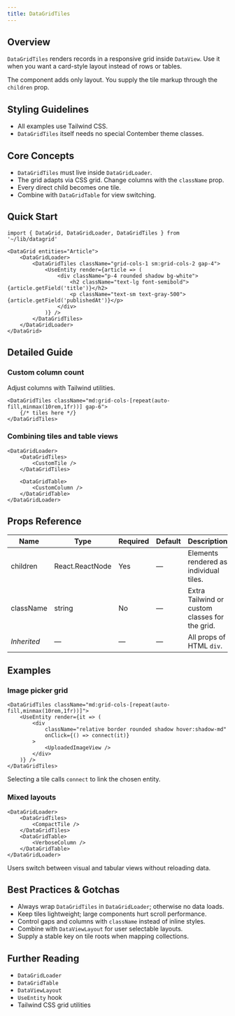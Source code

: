```yaml
---
title: DataGridTiles
---
```


<!-- Edited by human: false -->
<!-- Examples count: 5 -->
<!-- Source examples: 1 -->
<!-- Playground examples: 2 -->
<!-- External examples: 2 -->
<!-- Import examples: 4 -->

## Overview
`DataGridTiles` renders records in a responsive grid inside `DataView`.
Use it when you want a card-style layout instead of rows or tables.

The component adds only layout.
You supply the tile markup through the `children` prop.

## Styling Guidelines
* All examples use Tailwind CSS.
* `DataGridTiles` itself needs no special Contember theme classes.

## Core Concepts
* `DataGridTiles` must live inside `DataGridLoader`.
* The grid adapts via CSS grid. Change columns with the `className` prop.
* Every direct child becomes one tile.
* Combine with `DataGridTable` for view switching.

## Quick Start
```tsx
import { DataGrid, DataGridLoader, DataGridTiles } from '~/lib/datagrid'

<DataGrid entities="Article">
	<DataGridLoader>
		<DataGridTiles className="grid-cols-1 sm:grid-cols-2 gap-4">
			<UseEntity render={article => (
				<div className="p-4 rounded shadow bg-white">
					<h2 className="text-lg font-semibold">{article.getField('title')}</h2>
					<p className="text-sm text-gray-500">{article.getField('publishedAt')}</p>
				</div>
			)} />
		</DataGridTiles>
	</DataGridLoader>
</DataGrid>
```

## Detailed Guide
### Custom column count
Adjust columns with Tailwind utilities.
```tsx
<DataGridTiles className="md:grid-cols-[repeat(auto-fill,minmax(10rem,1fr))] gap-6">
	{/* tiles here */}
</DataGridTiles>
```

### Combining tiles and table views
```tsx
<DataGridLoader>
	<DataGridTiles>
		<CustomTile />
	</DataGridTiles>

	<DataGridTable>
		<CustomColumn />
	</DataGridTable>
</DataGridLoader>
```

## Props Reference
| Name | Type | Required | Default | Description |
|------|------|----------|---------|-------------|
| children | React.ReactNode | Yes | — | Elements rendered as individual tiles. |
| className | string | No | — | Extra Tailwind or custom classes for the grid. |
| *Inherited* | — | — | — | All props of HTML `div`. |

## Examples
### Image picker grid
```tsx
<DataGridTiles className="md:grid-cols-[repeat(auto-fill,minmax(10rem,1fr))]">
	<UseEntity render={it => (
		<div
			className="relative border rounded shadow hover:shadow-md"
			onClick={() => connect(it)}
		>
			<UploadedImageView />
		</div>
	)} />
</DataGridTiles>
```
Selecting a tile calls `connect` to link the chosen entity.

### Mixed layouts
```tsx
<DataGridLoader>
	<DataGridTiles>
		<CompactTile />
	</DataGridTiles>
	<DataGridTable>
		<VerboseColumn />
	</DataGridTable>
</DataGridLoader>
```
Users switch between visual and tabular views without reloading data.

## Best Practices & Gotchas
* Always wrap `DataGridTiles` in `DataGridLoader`; otherwise no data loads.
* Keep tiles lightweight; large components hurt scroll performance.
* Control gaps and columns with `className` instead of inline styles.
* Combine with `DataViewLayout` for user selectable layouts.
* Supply a stable key on tile roots when mapping collections.

## Further Reading
* `DataGridLoader`
* `DataGridTable`
* `DataViewLayout`
* `UseEntity` hook
* Tailwind CSS grid utilities

<!-- End of Generated Documentation -->
